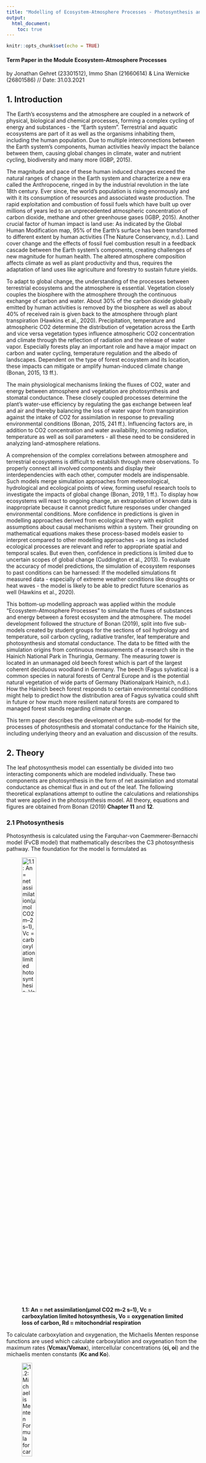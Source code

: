 ```yaml
---
title: "Modelling of Ecosystem-Atmosphere Processes - Photosynthesis and Stomatal Conductance"
output: 
  html_document:
    toc: true
---
```


```r
knitr::opts_chunk$set(echo = TRUE)
```

#### Term Paper in the Module Ecosystem-Atmosphere Processes
by Jonathan Gehret (23301512), Immo Shan (21660614) & Lina Wernicke (26801586)
// Date: 31.03.2021


## 1. Introduction

The Earth’s ecosystems and the atmosphere are coupled in a network of physical, biological and chemical processes, forming a complex cycling of energy and substances - the “Earth system”. Terrestrial and aquatic ecosystems are part of it as well as the organisms inhabiting them, including the human population. Due to multiple interconnections between the Earth system’s components, human activities heavily impact the balance between them, causing global changes in climate, water and nutrient cycling, biodiversity and many more (IGBP, 2015).

The magnitude and pace of these human induced changes exceed the natural ranges of change in the Earth system and characterize a new era called the Anthropocene, ringed in by the industrial revolution in the late 18th century. Ever since, the world’s population is rising enormously and with it its consumption of resources and associated waste production. The rapid exploitation and combustion of fossil fuels which have built up over millions of years led to an unprecedented atmospheric concentration of carbon dioxide, methane and other greenhouse gases (IGBP, 2015). Another crucial factor of human impact is land use: As indicated by the Global Human Modification map, 95% of the Earth’s surface has been transformed to different extent by human activities (The Nature Conservancy, n.d.). Land cover change and the effects of fossil fuel combustion result in a feedback cascade between the Earth system’s components, creating challenges of new magnitude for human health. The altered atmosphere composition affects climate as well as plant productivity and thus, requires the adaptation of land uses like agriculture and forestry to sustain future yields.

To adapt to global change, the understanding of the processes between terrestrial ecosystems and the atmosphere is essential. Vegetation closely couples the biosphere with the atmosphere through the continuous exchange of carbon and water. About 30% of the carbon dioxide globally emitted by human activities is removed by the biosphere as well as about 40% of received rain is given back to the atmosphere through plant transpiration (Hawkins et al., 2020). Precipitation, temperature and atmospheric CO2 determine the distribution of vegetation across the Earth and vice versa vegetation types influence atmospheric CO2 concentration and climate through the reflection of radiation and the release of water vapor. Especially forests play an important role and have a major impact on carbon and water cycling, temperature regulation and the albedo of landscapes. Dependent on the type of forest ecosystem and its location, these impacts can mitigate or amplify human-induced climate change (Bonan, 2015, 13 ff.).

The main physiological mechanisms linking the fluxes of CO2, water and energy between atmosphere and vegetation are photosynthesis and stomatal conductance. These closely coupled processes determine the plant’s water-use efficiency by regulating the gas exchange between leaf and air and thereby balancing the loss of water vapor from transpiration against the intake of CO2 for assimilation in response to prevailing environmental conditions (Bonan, 2015, 241 ff.). Influencing factors are, in addition to CO2 concentration and water availability, incoming radiation, temperature as well as soil parameters - all these need to be considered in analyzing land-atmosphere relations.

A comprehension of the complex correlations between atmosphere and terrestrial ecosystems is difficult to establish through mere observations. To properly connect all involved components and display their interdependencies with each other, computer models are indispensable. Such models merge simulation approaches from meteorological, hydrological and ecological points of view, forming useful research tools to investigate the impacts of global change (Bonan, 2019, 1 ff.). To display how ecosystems will react to ongoing change, an extrapolation of known data is inappropriate because it cannot predict future responses under changed environmental conditions. More confidence in predictions is given in modelling approaches derived from ecological theory with explicit assumptions about causal mechanisms within a system. Their grounding on mathematical equations makes these process-based models easier to interpret compared to other modelling approaches - as long as included ecological processes are relevant and refer to appropriate spatial and temporal scales. But even then, confidence in predictions is limited due to uncertain scopes of global change (Cuddington et al., 2013). To evaluate the accuracy of model predictions, the simulation of ecosystem responses to past conditions can be harnessed: If the modelled simulations fit measured data - especially of extreme weather conditions like droughts or heat waves - the model is likely to be able to predict future scenarios as well (Hawkins et al., 2020).

This bottom-up modelling approach was applied within the module “Ecosystem-Atmosphere Processes” to simulate the fluxes of substances and energy between a forest ecosystem and the atmosphere. The model development followed the structure of Bonan (2019), split into five sub-models created by student groups for the sections of soil hydrology and temperature, soil carbon cycling, radiative transfer, leaf temperature and photosynthesis and stomatal conductance. The data to be fitted with the simulation origins from continuous measurements of a research site in the Hainich National Park in Thuringia, Germany. The measuring tower is located in an unmanaged old beech forest which is part of the largest coherent deciduous woodland in Germany. The beech (Fagus sylvatica) is a common species in natural forests of Central Europe and is the potential natural vegetation of wide parts of Germany (Nationalpark Hainich, n.d.). How the Hainich beech forest responds to certain environmental conditions might help to predict how the distribution area of Fagus sylvatica could shift in future or how much more resilient natural forests are compared to managed forest stands regarding climate change.

This term paper describes the development of the sub-model for the processes of photosynthesis and stomatal conductance for the Hainich site, including underlying theory and an evaluation and discussion of the results.



## 2. Theory


The leaf photosynthesis model can essentially be divided into two interacting components which are modeled individually. 
These two components are photosynthesis in the form of net assimilation and stomatal conductance as chemical flux in and out of the leaf. The following theoretical explanations attempt to outline the calculations and relationships that were applied in the photosynthesis model.
All theory, equations and figures are obtained from Bonan (2019) **Chapter 11** and **12**. 

### 2.1 Photosynthesis


Photosynthesis is calculated using the Farquhar-von Caemmerer-Bernacchi model (FvCB model) that mathematically describes the C3 photosynthesis
pathway. 
The foundation for the model is formulated as 

![**1.1: An = net assimilation(μmol CO2 m–2 s–1), Vc = carboxylation limited hotosynthesis, Vo = oxygenation limited loss of carbon, Rd = mitochondrial respiration**](TheoryFormulas/11.1.JPG){width=30%}

To calculate carboxylation and oxygenation, the Michaelis Menten response functions are used which calculate carboxylation and oxygenation
from the maximum rates (**Vcmax/Vomax**), intercellular concentrations (**ci, oi**) and the michaelis menten constants (**Kc and Ko**). 

![**1.2: Michaelis Menten Formula for carboxylation**](TheoryFormulas/11.2.JPG){width=25%}

![**1.3: Michaelis Menten Formula for oxygenation**](TheoryFormulas/11.3.JPG){width=25%}

Since oxygenation leads to loss of carbon, an intercellular carbon concentration exists at which no CO2 is taken up. This 
concentration is called the CO2 compensation point and is calculated by 

![**1.4: Calculation of the CO2 compensation point**](TheoryFormulas/11.6.JPG){width=25%}

Furthermore assimilation is not only limited by the maximum rate of carboxylation but also by the rate at which Ribulose 1,5-bisphosphate
(**RuBP**) is regenerating. This depends on light absorption and the electron transport in the photosystems (**Jmax**) which is typically
termed product limited assimilation. 
These assimilation types can account for **Vo** if the CO2 compensation point is regarded and are calculated by 

![**1.5: Calculation of Rubisco limited photosynthesis rate**](TheoryFormulas/11.28.JPG){width=30%}

![**1.6: Calculation of product limited photosynthesis rate**](TheoryFormulas/11.29.JPG){width=20%}

The net assimilation according to the FvCB model therefore can be formulated as 

![**1.7**](TheoryFormulas/11.30.JPG){width=30%}

which is the minimum assimilation out of both carboxylation-limited- (Rubisco limited) and product-limited assimilation.  
To account for different enzyme kinetics at varying temperatures, temperature acclimation has to be incorporated using the Arrhenius function
which is normalized to 25°C 

![**1.8: Arrhenius function** as a function of leaf temperature (Tl in K) with R = universal gas constant, DeltaHa = activation energy](TheoryFormulas/11.34.JPG){width=40%}


This function can be used in its peaked form to adapt the various parameters of the model (such as Vcmax, Jmax, Kc, Ko, etc.) from 25°C
standard values to the appropriate growth temperature. 

![**1.9: Peaked Arrhenius function for Vcmax** with f(Tl)H = thermal berakdown of biochemical processes](TheoryFormulas/11.35.JPG){width=40%}

![**1.10: Thermal Breakdown of biochemical processes** with DeltaS = entropy term for parameter in question; DeltaHd = deactivation energy](TheoryFormulas/11.36.JPG){width=40%}

The entropy term for the thermal breakdown of biochemical processes can be calculated from temperature by 

![**1.11: Calculation of entropy term for Vcmax**](TheoryFormulas/11.62.JPG){width=30%}

![**1.12: Calculation of entropy term for Jmax**](TheoryFormulas/11.63.JPG){width=30%}


### 2.2 Stomatal Conductance


To calculate intercellular CO2 concentration for photosynthesis it is necessary to know the conductance of the stomata. This can be understood from 

![**2.1: Calculation of net assimilation with conductances; ca, cs, ci = ambient, surface and intercellular CO2 concentration (μmol mol–1); gbw, glc, gsw = boundary layer, leaf and stomata conductances for H2O (mol H2O m–2 s–1)**](TheoryFormulas/12.1.JPG){width=50%}

In order for CO2 to diffuse into the cell, a concentration gradient from outside to inside the cell is required. This is a dependency which is
formulated in the photosynthetic diffusion equation

![**2.2**](TheoryFormulas/12.12.JPG){width=40%}

which can be rearragend to

![**2.3**](TheoryFormulas/12.13.JPG){width=20%}

Since this is a linear relationship between net assimilation and stomatal conductance, a slope can be calculated and a ratio of intercellular
to ambient CO2 concentration is used to calculate stomatal conductance if **ci** is known. The relationship between intercellular CO2
concentration, net assimilation and stomatal conductance can be rewritten to focus on the leaf surface which is done for the Ball Berry model
of stomata conductance. 

![**2.4: Ball berry model of stomata conductance or stomata constraint function with hs = fractional humidity at the leaf surface (dimensionless), g1 = slope of the relationship, g0 = minimum conductance (mol H2O m–2 s–1)**](TheoryFormulas/12.14.JPG){width=20%}

This model focuses on leaf surface humidity and boundary layer CO2 concentration while aiming to satisfy the interaction between stomatal
conductance and net assimilation. This interaction can be mathematically described by solving a set of net assimilation two equations for
intercellular CO2 concentration. 
Net assimilation of CO2 is governed by the biochemical demand for CO2, the diffusive supply and a stomatal constraint function. 
The constraint function can be combined with the supply function 

![**2.5: Diffusive supply function**](TheoryFormulas/Supplyfunction.JPG){width=30%}

to yield the supply-constraint function

![**2.6: Supply-constraint function**](TheoryFormulas/12.25.JPG){width=40%}

The biochemical demand is calculated as follows, depending on the photosynthesis limiting factor. 

![**2.7: Biochemical demand function with a and b depending on whether photosynthesis is limited by carboxylation (a = Vcmax & b = Kc(1+oi/Ko) or electron transport (a = J/4 & b = 2xCO2 compensation point)**](TheoryFormulas/12.24.JPG){width=30%}

To calculate **ci** dependent on a given leaf temperature, an iterative approach can be taken which uses an initial **ci** value and adapts
this value until it satisfies the biochemical demand function as well as the diffusive supply-constraint function. 
This approach is graphically described in the following figure and is also applied in the model. 
The calculation is repeated until the old and new **ci** values converge. (Figure 1)

![**Figure 1: Iterative approach for calculating ci**](TheoryFormulas/ci_calculation_iterative.JPG){width=50%}


## 3. Model development

The code was created by translating the Matlab code for the photosynthesis and the stomatal conductance model from the Bonan (2019) book to R. The code was split over multiple scripts. The script included methods for C3 and C4 plants as well as for the three different stomatal conductance models Ball-Berry, Medlyn and water use efficiency optimization. As it was decided upon to create the model using Ball-Berry and only for C3 plants, the other options were left out.
The parameters variables that were carried in multiple lists, for example atmos, flux etc. were redistributed to the flux list for state and output variables, and added to parameters.csv for parameters. An overview of the occurring parameters and variables can be found in the list of tables.

### 3.1 Model Scripts

The main script is calc_fun_Photosynthesis_StomatalConductance.R. Here the main function that is being called in the main loop is defined. It includes calculation of vapor pressure and saturation vapor pressure by using the satvap.R script, which calculates saturation vapor pressure in dependence of temperature (Flatau et al., 1992). Also included in the main script is the assignment of CO2 and H2O boundary layer conductance, which are either received from the outside or calculated by use of the (CO2)LeafBoundaryLayer.R. It draws on temperature, pressure, leaf thickness among others. After the boundary layer part, photosynthetically active radiation is handed over to the flux list, which is created in the setup_Photosynthesis_StomatalConductance.R script, which was also used for loading the pracma library and changing the parameters for the sensitivity analysis. Then, further elements required for photosynthesis are prepared: scaling factors for high temperature inhibition, adjustment of the photosynthetic parameters for temperature and the  Michaelis-Menten-function (including respiration rd), plus the electron transport rate je for C3 plants. For managing inputs, such as radiation and leaf temperature from other groups and doing separate runs for sunny and shaded leaves of calc_fun_Photosynthesis_StomatlConductance in one script, fun_calc_an_gs was created. Here, in case the input isn’t available for radiation, leaf temperature and boundary layer conductances of H20 and CO2, default values are set instead. It takes met,state_last,pars,out[n,] as input objects, with met being the measured input data at current time step, state_last the state variables at last time step, pars the parameters specified in the beginning and out[n,] the output variables at the current time step so far, in this case radiation output. As the leaf temperature function is only called after the leaf photosynthesis function, even taking into account stomatal conductance gs, there is no leaf temperature available at current timestep. As a workaround, leaf temperature from the last timestep is used instead.

Before calling the function for rate of photosynthesis and stomatal conductance calculations, initial estimates for ci are set based on atmospheric CO2 concentration met$co2:

```r
ci0 = 0.7 * met$co2;
ci1 = ci0 * 0.99;
```

These initial values are given to hybrid_root_ci to iterate photosynthesis calculations until the change in ci is smaller than the chosen tolerance tol (compare ci convergence, figure 1). Hybrid_root_ci was adjusted from the hybrid_root matlab script, which was originally solving roots by the secant and Brent’s method for any given function and initial estimates, to only function for CiFunc.R, as knowledge of how to pass on a function to another function for evaluation in R was not available. As an alternative, brent_root_ci is called in the hybrid_root_ci, which also solves the root, and was rewritten analogously to hybrid_root_ci.

In the aforementioned CiFunc.R ci, an and gs are calculated. This function is not directly called, but used by the root functions. In here, the core calculations are made:
First, Rubisco-limited photosynthesis ac and RuBP regeneration-limited photosynthesis aj are calculated by:

```r
flux$ac = flux$vcmax * max(ci_val - flux$cp, 0) / (ci_val + flux$kc * (1 + pars$o2air / flux$ko))
flux$aj = flux$je * max(ci_val - flux$cp, 0) / (4 * ci_val + 8 * flux$cp)
```

With vcmax being the maximum carboxylation rate, ci_val the respective ci value, cp the CO2 compensation point, kc and ko the Michaelis-Menten constant for CO2 and O2.

Then, gross photosynthesis rate an is found as the intermediate minimum of co-limited rate ai found by solving the polynomial 
```r
aquad*flux$ai^2 + bquad*flux$ai + cquad = 0,
```
where the smaller of the two roots is the correct solution. The code for the described situation looks as follows. Note that the used roots function from the package pracma returns a real and an imaginary part, so Re() only takes the real part from that.

```r
aquad = pars$colim_c3;
bquad = -(flux$ac + flux$aj);
cquad = flux$ac * flux$aj;
pcoeff = c(aquad,bquad,cquad);
proots = roots(pcoeff);
flux$ai = min(Re(proots[[1]]), Re(proots[[2]]));
flux$ag = flux$ai;
```

Growth photosynthesis is prevented from ever being negative by use of the max() function. Finally, net CO2 uptake an is calculated by subtracting the respiration r:

```r
flux$an = flux$ag - flux$rd;
```

Following the net photosynthesis rate, the Ball-Berry stomatal conductance was similarly calculated from solving the quadratic equation for gs given an: 
```r
aquad*gs^2 + bquad*gs + cquad = 0.
```
Here, the larger of the two roots is the correct solution. In case an is not greater than 0, gs is set to the minimum conductance g0:

```r
term = flux$an / flux$cs;
if (flux$an > 0){
  aquad = 1;
  bquad = flux$gbw - pars$g0 - pars$g1 * term;
  cquad = -1 * flux$gbw * (pars$g0 + pars$g1 * term * flux$eair / flux$esat);
  pcoeff = c(aquad,bquad,cquad);
  proots = roots(pcoeff);
  flux$gs = max(Re(proots[[1]]), Re(proots[[2]]));
} else {
  flux$gs = pars$g0;
}
```

Using these newly calculated an and gs values, ci is then found by including leaf boundary layer CO2 conductance and CO2 of:

```r
gleaf = 1 / (1 / flux$gbc + 1.6 / flux$gs);
cinew = met$co2 - flux$an / gleaf;
```

The difference between current and new ci is returned and tested by hybrid_root_ci:

```r
if (flux$an >= 0){ ci_dif = cinew - ci_val;} else { ci_dif = 0;}
```

If the values converge, flux with an, gs and ci is returned and the next time step is started.

### 3.2 Testing scripts

The photosynthesis_tests_loop.R, based on the main.R script, was used for testing runs over durations of days, the month of july and the year 2018 of the Hainich data. Timestep is 60 minutes, as has been decided upon. It includes the radiation group script. For including PAR for shaded and sunny leaves, the photosynthesis script is called two times, once for each case. The resulting values for sunny and the much bigger shaded an and gs are then combined by addition of flux. The LAI has been set to five by the radiation group. For radiation, output ic_sun and ic_sha are being used. These are multiplied by 2 as a means of transferring the units from Watt/m2 to umol photon/m2 ground/s rate. In this conversion, the units of per square meter leaf per second are changed to per ground area per second, while adjustments to only take into account the photosynthetically active part of the radiation are made. This script is not to be used in the final model, as the main.R contains the loop while also including the remaining model elements contributed by other groups.

During the translation and testing process, some additional scripts were used which are not relevant to the final model. These include: LeafPhyisologyParams which filled the “leaf” list with a number of important parameters which were instead added to parameters.csv manually. These include Vcmax at 25C, Ball-Berry minimum leaf conductance (mol H2O/m2/s) g0 and the Ball-Berry slope of conductance-photosynthesis relationship g1 with an initial value of 9 among others. Also included was leaf dimension. For testing this script was used, while for the final model the parameters were manually inserted into the parameters.csv file. LeafPhotosynthesis was a predecessor of calc_fun_Photosynthesis_StomatalConductance.R. sp_12_02.R is another parameter setup file with physical and atmospheric parameters, mostly manually added to parameters.csv, obsoleting this script. Photosynthesis_StomatalCoductence_Model.R included the loop, but was later incorporated into tests_loop and calc_fun. Plotmaker_ps_sc.R is being used as a helping tool for creating fitting plots with the model output.

Used for testing purposes was PAR.R, while the data from the radiation group wasn’t available yet. This part was extracted from the sp_12_02 matlab script and also reduced to the minimum necessary components. It calculates PAR based on incoming shortwave radiation. A comparison of those values with those received from the group show they are in the same order of magnitude and correlate.

### 3.3 Model Merging

A Main.R with loop, along with setup and multiple other files to read in data and build the backbone of this model was supplied. Here, the call of the fun_calc_an_gs function was added, as well as of the setup_Photosynthesis_StomatalConductance. As the satvap.R script was also used by the group responsible for leaf photosynthesis, it was added to the Main.R so both groups would use it. In the loop, the ordering is set in a way that first the radiation script is calculated, from which the photosynthetically active radiation for the photosynthesis and stomatal conductance model is derived. These necessary values ic_sunlit and ic_sha are therefore taken from the “out” list at the current time step. As the leaf temperature script also requires the input of gs for more accurate calculation, it was placed after the stomatal conductance part. There leaf boundary layer conductances for water are calculated, on top of the name giving leaf temperature. As a compromise, instead of including the calculations in the iterative search for conversion for ci (Figure 1), these variables were instead taken from the last timestep via the state_last object. At each time step, the output variables are added to the “out” list. As mentioned before, all necessary parameters were added to parameters.csv.

### 3.4 Calibration 

The calibration was done over a time frame of one month, in this case the same month of July 2018 that general testing was undertaken for. For debugging the code different time spans of ten hours, one day or five days were also used occasionally. There was no available data for gs available to compare with, but for photosynthesis rate, GPP could be used. The residuals were created by comparing gross photosynthesis rate ag with the measured GPP values. As their respective units diffe (GPP had been conversed from µmol m-2 s-1 to kg m-2 dt-1 before, a conversion factor from one to the other is used by factoring in 12 / 1000000 / 1000 * 3600.

The calibration was created based on the code that was already available by the soil hydrology group. For this purpose, the FME package’s modFit function was used to fit more accurate values for maximum rate of Rubisco carboxylase activity at 25°C vcmax25 and the slope of the an, gs relationship g1. The modified loop script fun_photosynthesis_calib.R and an optimization script fun_costphoto.R proved useful, comparing output photosynthesis values with measured GPP values. In photosynthesis_calib.R, the necessary package FME was loaded. Then, the to be tested parameters vcmax25 and g1 are set by : 

```r
pars_calib <- c(vcmax25 = 60 , g1 = 9);
pars_up <- c(vcmax25 = 80, g1 = 11);
pars_low <- c(vcmax25 = 40, g1 = 7);
```

starting value, upper and lower limits, the default values being vcmax25 around 60 and g1 around 9. Additionally the three complementary calibration scripts are sourced: first, setup_photoynthesis_calib.R is called by photosynthesis_calib.R, basically acting as an equivalent to the preparation part of the Main.R file, loading necessary functions, setting time step, loading parameters and site data. Secondly, fun_photosynthesis_calib.R, which loops over all timesteps for calibration purposes with the specified testing parameters. Similarly to the general purpose testing script, radiation is taken from the radiation group, as their code was already available when calibration was first initiated. It returns the calculated values which are then compared in fun_costphoto by being called by the FME’s modFit function:

```r
myfit <- modFit(f = cost_photo, p = pars_calib, lower = pars_low , upper = pars_up )
```

This was set to calibrate for the function cost_photo for the desired parameters as chosen beforehand. This function Cost_photo is defined in the fun_costphoto.R script and it calculates the output variable of the fun_photosynthesis_calib and compares the resulting residuals for gross photosynthesis ag with measured GPP values, adjusted for unit. For interpreting the results of the calibration, the coefficients were revealed by use of coef(myfit) and summary(myfit).

## 4. Model results and evaluation

### 4.1 Calibration

The runs of the calibration calculations were difficult, the code had to be adjusted several times. But even after some trying to find the problems, it never returned a realistic fit. The returned calibrated values for Vcmax25 and g1 always corresponded to the lower limits that have been set for the calculation. If these limits were removed, the returned values tend to be even lower: below 40 µmol m-2 s-1 for Vcmax25 and around 5 for g1. One example result for a run over 24 hours with unrealistic lower limits:

```r
Parameters:
 Estimate Std. Error t value            Pr(>|t|)
vcmax25  38.4429     2.3026   16.70 <0.0000000000000002 ***
  g1        5.7897     0.5405   10.71 <0.0000000000000002 ***
  ---
  Signif. codes:  0 ‘***’ 0.001 ‘**’ 0.01 ‘*’ 0.05 ‘.’ 0.1 ‘ ’ 1

Residual standard error: 3.925 on 742 degrees of freedom

Parameter correlation:
vcmax25     g1
vcmax25   1.000 -0.914
g1       -0.914  1.000
```

As an aside, a linear model was also fitted (in photosynthesis_tests_loop.R), using the Ball-Berry equation to calculate the slope g1 for any given model test run, returning values in between 8.5 and 8.8:

```r
gs_g0 = out$gs - pars$g0
an_hs_ca = (out$an * out$hs) / out$cs
plot(gs_g0 ~ an_hs_ca)
g1_lm = lm(gs_g0 ~ an_hs_ca)
coef(g1_lm)
```

With gs being stomatal conductance, g0 the minimum value for stomatal conductance, annet photosynthesis rate an, humidity at leaf surface hs and CO2 concentration at leaf surface cs.

### 4.2 Sensitivity analysis

The sensitivity analysis has been conducted with assumed central values of Vcmax = 60 and g1 = 9. These approximate values have been taken from Kattge et al. (2009). (Figure 2.1)
The model ran for a duration of 1 month (July 2018) and the values were decreased and increased by 25% and 50% respectively. The oscillations represent day and night cycles. To superficially understand the sensitivity of the model, the output was visually compared in each direction. 

![](Sensitivity Analysis Plots/60_9_An.png){width=50%}![](Sensitivity Analysis Plots/60_9_gs.png){width=50%}
**Figure 4.2.1: net assimilation and stomatal conductance under central  values of Vcmax and g1**
#### Vcmax modification


If Vcmax is decreased, net assimilation responds stronger to changes than if Vcmax is increased. In comparison, net assimilation drops about 30% if Vcmax is decreased by 25% and increases by approximately 10% if Vcmax is increased by 25%. (Figure 2.2)


![](Sensitivity Analysis Plots/30_9_an.png){width=50%}![](Sensitivity Analysis Plots/45_9_an.png){width=50%}
![](Sensitivity Analysis Plots/75_9_an.png){width=50%}![](Sensitivity Analysis Plots/90_9_an.png){width=50%}
**Figure 4.2.2: Net assimilation response to sensitivity analysis (Vcmax modification)**


The same behavior applies to the relative change in stomatal conductance when Vcmax is modified. The model is more sensitive to a decrease than to an increase in Vcmax. (Figure 2.3)


![](Sensitivity Analysis Plots/30_9_gs.png){width=50%}![](Sensitivity Analysis Plots/45_9_gs.png){width=50%}
![](Sensitivity Analysis Plots/75_9_gs.png){width=50%}![](Sensitivity Analysis Plots/90_9_gs.png){width=50%}

**Figure 4.2.3: Stomata conductance response to sensitivity analysis (Vcmax modification)**


The model responds to  increasing Vcmax with a shift of the photosynthesis temperature optimum. The temperature optimum increases about 7 K from -50% Vcmax to +50% Vcmax. (Figure 2.4)

![](Sensitivity Analysis Plots/30_9_an_temp.png){width=50%}![](Sensitivity Analysis Plots/45_9_an_temp.png){width=50%}
![](Sensitivity Analysis Plots/75_9_an_temp.png){width=50%}![](Sensitivity Analysis Plots/90_9_an_temp.png){width=50%}

**Figure 4.2.4: Temperature response to sensitivity analysis (Vcmax modification)**


#### g1 modification

If g1 is modified, a change of 25% weakly changes net assimilation into either direction respectively.
A 50% change of g1 does not change much if g1 is increased but a decrease causes a strong decrease in net assimilation. 
The model therefore is more sensitive to strong decreases in g1 than to other changes. (Figure 2.5)


![](Sensitivity Analysis Plots/60_4-5_an.png){width=50%}![](Sensitivity Analysis Plots/60_6-75_an.png){width=50%}
![](Sensitivity Analysis Plots/60_11-25_an.png){width=50%}![](Sensitivity Analysis Plots/60_13-5_an.png){width=50%}

**Figure 4.2.5: Net assimilation response to sensitivity analysis (g1 modification)**

Stomatal conductance increases and decreases proportionally with given changes to g1 and is not particularly sensitive to changes in either direction. (Figure 2.6)



![](Sensitivity Analysis Plots/60_4-5_gs.png){width=50%}![](Sensitivity Analysis Plots/60_6-75_gs.png){width=50%}
![](Sensitivity Analysis Plots/60_11-25_gs.png){width=50%}![](Sensitivity Analysis Plots/60_13-5_gs.png){width=50%}

**Figure 4.2.6: Stomata conductance response to sensitivity analysis (g1 modification)**



Net assimilation responds to temperature under g1 modification with a shift in temperature optimum relative to increasing g1. The temperature optima of the different g1 scenarios coves a slightly larger range than the optima of the Vcmax modification. (Figure 2.7 & 2.4)



![](Sensitivity Analysis Plots/60_4-5_an_temp.png){width=50%}![](Sensitivity Analysis Plots/60_6-75_an_temp.png){width=50%}
![](Sensitivity Analysis Plots/60_11-25_an_temp.png){width=50%}![](Sensitivity Analysis Plots/60_13-5_an_temp.png){width=50%}

**Figure 4.2.7: Temperature response to sensitivity analysis (g1 modification)**


### 4.3 Modeled vs. observed data

#### Comparison
To compare modeled and observed data, the model was run over one year with 2018 climate data from the Hainich Forest.
The first obvious difference is that the modeled photosynthesis is much higher than the observed data with a maximum value of 62.2 umol CO2/m2 leaf/s while observed GPP peaks at 40.6 umol CO2/m2 leaf/s. Furthermore the modeled photosynthesis commences after roughly 100 days with no respiration before Day 100 and after Day 300. Observed GPP increases and decreases around similar times of the year but shows activity in winter as well. (Figure 3.1)

![](Sensitivity Analysis Plots/an over one year.png){width=50%}![](Sensitivity Analysis Plots/Year long GPP.png){width=50%}
**Figure 4.3.1: Modeled photosynthesis vs. observed photosynthesis**

#### Stomatal conductance

Modeled stomatal conductance shows a similar trend as modeled photosynthesis with no activity until ~ Day 100 and stp of activity at Day 300. (Figure 3.2)

![](Sensitivity Analysis Plots/gs over one year.png){width=50%}
**Figure 4.3.2: Modeled stomatal conductance over one year**

#### Temperature response

The temperature optimum of modeled photosynthesis lies at approximately 300 K (~27° C) (Figure 3.3)

![](Sensitivity Analysis Plots/An over 1 year_temp.png){width=50%}
**Figure 4.3.3: Temperature dependence of modeled photosynthesis**




## 5. Discussion

### 5.1 Problems during transcription 

The complexity of the interwoven physiological processes of plant assimilation was reflected in the code development in R. The code for the photosynthesis sub-model was divided into several scripts as it was as well in the reference code from Bonan (2019) that was written in Matlab. The code’s complexity made it partially challenging to keep track of the several interconnections and retain its functioning in spite of attempts to simplify it. This made debugging quite time-consuming and might be a general source for errors and uncertainty in the model functioning.
One difficulty that was faced while transcribing the code from Matlab to R was that R functions can only return one object. For example, two vectors have to be added to a container first if both are to be put out. As MatLab does not suffer this limitation, some of the functions to be transcribed did exactly that: returning two or more variables. For translation into R, those were added to lists which led to the value having to be accessed afterwards by use of double squared brackets [[]]. Another small difference in the two languages is the use of “.” instead of “\$” for accessing data formats. Therefore, for lists like “leaf” and the corresponding variables like “leaf.an”, the dot was replaced to form “leaf\$an”. Further, the “roots” function for solving polynomials in Matlab uses a reverse order compared to the equivalent “polyroots” function in R. One option would have been to switch the order of the input data, instead the “Pracma” package’s root function carrying the same function as the Matlab one was used.


### 5.2 Calibration

### 5.3 Sensitivity analysis

The sensitivity analyses show a general trend of the model being more sensitive if Vcmax and g1 are decreased compared to when they are increased. This may be due to the limiting effect that Vcmax has on the model with carboxylation being arguably a strongly limiting factor of photosynthesis, the model is harshly regulated by a decrease. If Vcmax is increased, the model may be limited by different factors, which cause the net assimilation to not reach the full potential of Vcmax. Limiting factors could be light, water potential or nutritive supply (which is not considered in this model). 
The temperature response of net assimilation to increasing Vcmax can be explained by the lower activation energy for carboxylation if temperature is increased further (Benomar et al., 2019). This interaction can be understood by the temperature dependence of the entropy term in the peaked arrhenius function (Theory, Equation 1.11 & 1.12).


### 5.4 Modeled vs. Observed

When comparing modeled and observed data, the photosynthesis for the most part of the year is perfectly zero. Due to missing foliage, a missing assimilation is quite possible, however zero activity for net assimilation is not realistic since respiration is not accounted for. Therefore, during winter, a negative net assimilation would be more plausible. After inspecting the input climate data for missing or implausible values, it is clear that the problem does not lie within that input data. It therefore can be either a potential error in the radiation input or an erroneous condition in the model which causes net assimilation to be completely zero. Regarding the strong difference in the amplitude of the model compared to the observed assimilation, it can be referred to the difficulties in the calibration process which would lower Vcmax and g1 to unrealistic low values. If realistic values were applied, unrealistic results were given. There might be a problem within the model, concerning an overexaggerated conversion factor or an error in the use of the leaf area index.


### 5.5 Conclusion

It can be concluded that the model in its current state lacks the necessary realism when compared to actual field data. Various efforts have been made during the course to either modify the code, acquire different data or understand the data structure in terms of units, interactions and conversions. However, despite the model actually returning an output, quite some work remains until the results may be applied in a professional environment. Uncertainties like the malfunctioning calibration or eventual merging mistakes need to be pursued. Therefore, a closer cooperation between the developers of each sub-model is advisable to establish a broader understanding of the synergy between the model’s components and to identify mistakes in e.g unit conversions more easily.
Nevertheless, building the model, debugging and merging the code with other groups has resulted in an intensive involvement with the topic and provided a qualitative learning experience about ecosystem modelling as a team effort.


## 6. References

Benomar L, Moutaoufik MT, Elferjani R, Isabel N, DesRochers A, El Guellab A, et al. (2019) Thermal acclimation of photosynthetic activity and RuBisCO content in two hybrid poplar clones. PLoS ONE 14(2): e0206021. https://doi.org/10.1371/ journal.pone.0206021

Bonan, G. (2015). Ecological Climatology - Concepts and Applications. Cambridge University Press. https://www.cambridge.org/core/books/ecological-climatology/D146443B007985BC366B2512345692C0

Bonan, G. (2019). Climate Change and Terrestrial Ecosystem Modeling. Cambridge University Press. https://www.cambridge.org/core/books/climate-change-and-terrestrial-ecosystem-modeling/7D31B7BC519E3E892EFDC01F0B54F701

Cuddington, K., Fortin, M.-J., Gerber, L. R., Hastings, A., Liebhold, A., O'Connor, M., & Ray, C. (2013, February 08). Process‐based models are required to manage ecological systems in a changing world. Ecosphere, 4(2), 1-12. https://esajournals.onlinelibrary.wiley.com/doi/10.1890/ES12-00178.1

Hawkins, L. R., Kumar, J., Luo, X., Sihi, D., & Zhou, S. (2020, August 05). Measuring, Monitoring, and Modeling Ecosystem Cycling. Eos. Retrieved March 22, 2021, from https://eos.org/science-updates/measuring-monitoring-and-modeling-ecosystem-cycling

IGBP. (2015). Anthropocene. International Geosphere-Biosphere Programme (IGBP). Retrieved March 17, 2021, from http://www.igbp.net/globalchange/anthropocene.4.1b8ae20512db692f2a680009238.html

IGBP. (2015). Earth system definitions. International Geosphere-Biosphere Programme (IGBP). Retrieved March 11, 2021, from http://www.igbp.net/globalchange/earthsystemdefinitions.4.d8b4c3c12bf3be638a80001040.html

Flatau, P. J., Walko, R. L., & Cotton, W. R. (1992). Polynomial Fits to Saturation Vapor Pressure. Journal of Applied Meteorology and Climatology, 31(12), 1507–1513. https://doi.org/10.1175/1520-0450(1992)031<1507:PFTSVP>2.0.CO;2

Kattge, J., Knorr, W., Raddatz, T., and Wirth, C. (2009). Quantifying photosynthetic capacity and its relationship to leaf nitrogen content for global-scale terrestrial biosphere models. Global Change Biology, 15, 976–991.

Nationalpark Hainich. (n.d.). The mother of the forest. Nationalpark Hainich. Retrieved March 27, 2021, from https://www.nationalpark-hainich.de/en/national-park/nature/primeval-beech-forest.html

The Nature Conservancy. (n.d.). Global Human Modification - Mapping Current Condition of Landscapes. The Nature Conservancy - Global Development Risk Assessment. Retrieved March 17, 2021, from https://gdra-tnc.org/current


## 7. Appendix

### 7.1 List of Figures???

### 7.2 List of Tables

### 7.3 List of Formulae?

Table of parameters

```r
read.csv("Pars_Vars/an_gs_parameters.csv", header = T)
```

Table of Input Variables

```r
read.csv("Pars_Vars/an_gs_input_variables.csv", header = T)
```

Table of State and Output Variables

```r
read.csv("Pars_Vars/an_gs_state_output_variables.csv", header = T)
```

### 7.4 Code

```r
```


```r

```

```r

```

```r

```

```r

```

```r

```

```r

```

```r

```

```r

```



### 7.5 Plotmaker making of

To have a uniform and simple way of producing plots, we designed a plotmaker
function which allowed us to feed in the output data of the model. The plotmaker then ran a few linear and nonlinear models to better understand the trend of the data. Since nighttime values  create a baseline of subzero values, we decided to exclude these values from the regressions to avoid a distortion of the model.

```r
#### Linear models ####

d.mod = data.frame(out, Sitedata) #creating a linear model data frame

d.mod.norm.an = subset(d.mod[which(d.mod$an > 0),])#only taking values >0
d.mod.norm.an$tair2 = d.mod.norm.an$tair^2
qmtemp_an = lm(d.mod.norm.an$an ~ d.mod.norm.an$tair + d.mod.norm.an$tair2 ) #quadratic

d.mod.norm.gs = subset(d.mod[which(d.mod$gs > 0.1),])#only taking values >0.1
d.mod.norm.gs$tair2 = d.mod.norm.gs$tair^2
qmtemp_gs = lm(d.mod.norm.gs$gs ~ d.mod.norm.gs$tair + d.mod.norm.gs$tair2 ) #quadratic

qmsw_an = nls(out$an~a*Sitedata$sw_in/(1+b*Sitedata$sw_in),data=c(out, Sitedata),start=list(a=1.8,b=0.04)) #asymptotic

temp_an_predict = predict(qmtemp_an)
temp_gs_predict = predict(qmtemp_gs)
sw_in_an_predict = predict(qmsw_an)
```


**Then the pdf is rendered by running different plot function consecutively and combining them into one file.** 

```r
S = "Subtitle"
pdf (file= "Filepath")

plot(out$an ~ c(1:length(out$an)), xlab = "Timesteps in 30 min", ylab = "Leaf net photosynthesis (umol CO2/m2 leaf/s)", main= c("Net assimilation over time", S), type = "l", cex.main= 0.8, ylim = c(0,80))
plot(out$gs ~ c(1:length(out$an)), xlab = "Timesteps in 30 min", ylab = "Leaf stomatal conductance (mol H2O/m2 leaf/s)", main= c("stomata conductance over time", S), type = "l", cex.main= 0.8, ylim =c(0,1.8))

plot(out$an ~ Sitedata$tair, xlab = "Temperature (K)", ylab = "Leaf net photosynthesis (umol CO2/m2 leaf/s)", main = c("Net assimilation over temperature", S), sub = "Fitted model excludes baseline (night values) for better fit.", cex.main= 0.8, ylim = c(0,80))
lines(temp_an_predict ~ d.mod.norm.an$tair, col = "red")

plot(out$gs ~ Sitedata$tair, xlab = "Temperature (K)", ylab = "Leaf stomatal conductance (mol H2O/m2 leaf/s)", main =c("stomata conductance over temperature", S), sub = "Fitted model excludes baseline (night values) for better fit.", cex.main= 0.8, ylim = c(0, 1.8))
lines(temp_gs_predict ~ d.mod.norm.gs$tair, col = "red")

plot(out$an ~ Sitedata$sw_in, xlab = "Incoming shortwave radiation (W/m2)", ylab ="Leaf net photosynthesis (umol CO2/m2 leaf/s)", main = c("Net assimilation over shortwave radiation", S), cex.main= 0.8, ylim = c(0,80))
lines(sw_in_an_predict ~ Sitedata$sw_in, col="red")
dev.off()

```

